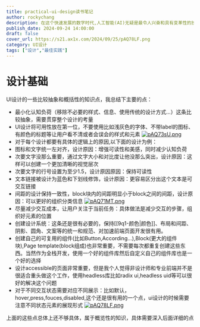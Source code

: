 ```yaml
---
title: practical-ui-design读书笔记
author: rockychang
description: 在这个快速发展的数字时代,人工智能(AI)无疑是最令人兴奋和具有变革性的技术之一。从虚拟助手到自动驾驶汽车,AI正在改变我们生活、工作和互动的方式。
publish_date: 2024-09-24 14:00:00
draft: false
cover_url: https://s21.ax1x.com/2024/09/25/pAQ78LF.png
category: UI设计
tags: ["设计","最佳实践"]
---
```

# 设计基础
UI设计的一些比较抽象和概括性的知识点，我总结下主要的点：
- 最小化认知负荷（移除不必要的样式、信息、使用传统的设计方式...）这条比较抽象，需要贯穿整个设计的考量
- UI设计将可用性放在第一位，不要使用比如浅灰色的字体、不带label的图标、有颜色的标题等让用户看不清或者会误会的样式和元素
[![pAQ73sU.png](https://s21.ax1x.com/2024/09/25/pAQ73sU.png)](https://imgse.com/i/pAQ73sU)
- 对于每个设计都要有具体的逻辑上的原因,以下面的设计为例：
- 图标和文字统一左对齐，设计原因：增强可读性和美感，同时减少认知负荷
- 次要文字没那么重要，通过文字大小和对比度让他没那么突出，设计原因：这样可以创建一个更加清晰的视觉层次
- 次要文字的行号设置为至少1.5，设计原因原因：保持可读性
- 文本链接被设计为蓝色和下划线修饰，设计原因：更容易区分出这个文本是可交互链接
- 间距的设计保持一致性，block块内的间距明显小于block之间的间距，设计原因：可以更好的组织分类信息
[![pAQ71MT.png](https://s21.ax1x.com/2024/09/25/pAQ71MT.png)](https://imgse.com/i/pAQ71MT)
- 尽量减少交互成本，让用户关注于当前任务：具体做法是减少交互的步骤，组织好元素的位置
- 创建设计系统：这条还是很有必要的，保持[[9q1-颜色|颜色]]、布局和间距、阴影、圆角、文案等的统一和规范、对加速前端页面开发很有用。
- 创建自己的可复用的组件(比如Button,According...),Block(更大的组件块),Page template(block组成)也非常重要，不需要每次都重复创建这些东西。当然作为全栈开发，使用一个好的组件库然后自定义自己的组件库也是一个好的选择
- 设计accessible的页面非常重要，但是我个人觉得非设计师和专业前端并不是很适合重头做这个工作，使用headless库比如radix ui,headless uid等可以很好的解决这个问题
- 对于不同交互状态需要对应不同展示：比如默认，hover,press,fouces,disabled,这个还是很有用的一个点，ui设计的时候需要注意不同状态元素的展现形式
[![pAQ78LF.png](https://s21.ax1x.com/2024/09/25/pAQ78LF.png)](https://imgse.com/i/pAQ78LF)

上面的这些点总体上还不够具体，属于概览性的知识，具体需要深入后面详细的点
